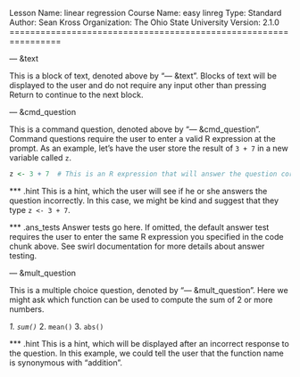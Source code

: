 Lesson Name:  linear regression
Course Name:  easy linreg
Type:  		    Standard
Author:       Sean Kross
Organization: The Ohio State University
Version:      2.1.0
================================================================

--- &text

This is a block of text, denoted above by "--- &text". Blocks of text will be displayed to the user and do not require any input other than pressing Return to continue to the next block.

--- &cmd_question

This is a command question, denoted above by "--- &cmd_question". Command questions require the user to enter a valid R expression at the prompt. As an example, let's have the user store the result of `3 + 7` in a new variable called `z`.

```r
z <- 3 + 7  # This is an R expression that will answer the question correctly
```

*** .hint
This is a hint, which the user will see if he or she answers the question incorrectly. In this case, we might be kind and suggest that they type `z <- 3 + 7`.

*** .ans_tests
Answer tests go here. If omitted, the default answer test requires the user to enter the same R expression you specified in the code chunk above. See swirl documentation for more details about answer testing.

--- &mult_question

This is a multiple choice question, denoted by "--- &mult_question". Here we might ask which function can be used to compute the sum of 2 or more numbers.

_1. `sum()`_
2. `mean()`
3. `abs()`

*** .hint
This is a hint, which will be displayed after an incorrect response to the question. In this example, we could tell the user that the function name is synonymous with "addition".
